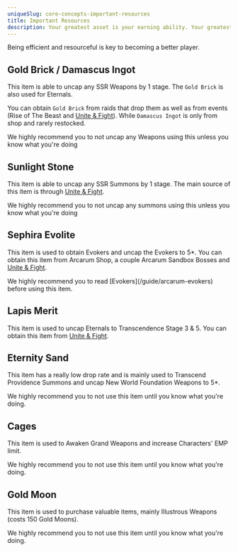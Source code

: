 ```yaml
---
uniqueSlug: core-concepts-important-resources
title: Important Resources
description: Your greatest asset is your earning ability. Your greatest resource is your time
---
```


Being efficient and resourceful is key to becoming a better player.

## Gold Brick / Damascus Ingot

This item is able to uncap any SSR Weapons by 1 stage. The `Gold Brick` is also used for Eternals.

You can obtain `Gold Brick` from raids that drop them as well as from events (Rise of The Beast and [Unite & Fight]()).
While `Damascus Ingot` is only from shop and rarely restocked.

<Callout type="danger">
    We highly recommend you to not uncap any Weapons using
    this unless you know what you're doing
</Callout>

## Sunlight Stone

This item is able to uncap any SSR Summons by 1 stage.
The main source of this item is through [Unite & Fight]().

<Callout type="danger">
    We highly recommend you to not uncap any summons using
    this unless you know what you're doing
</Callout>

## Sephira Evolite

This item is used to obtain Evokers and uncap the Evokers to 5\*.
You can obtain this item from Arcarum Shop, a couple Arcarum Sandbox Bosses and [Unite & Fight]().

<Callout type="warning">
    We highly recommend you to read
    [Evokers](/guide/arcarum-evokers) before using this
    item.
</Callout>

## Lapis Merit

This item is used to uncap Eternals to Transcendence Stage 3 & 5.
You can obtain this item from [Unite & Fight]().

## Eternity Sand

This item has a really low drop rate and is mainly used to Transcend Providence Summons
and uncap New World Foundation Weapons to 5\*.

<Callout type="danger">
    We highly recommend you to not use this item until you
    know what you're doing.
</Callout>

## Cages

This item is used to Awaken Grand Weapons and increase Characters' EMP limit.

<Callout type="danger">
    We highly recommend you to not use this item until you
    know what you're doing.
</Callout>

## Gold Moon

This item is used to purchase valuable items, mainly Illustrous Weapons (costs 150 Gold Moons).

<Callout type="danger">
    We highly recommend you to not use this item until you
    know what you're doing.
</Callout>
